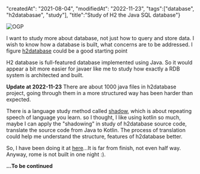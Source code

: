"createdAt": "2021-08-04",
"modifiedAt": "2022-11-23",
"tags":["database", "h2databasae", "study"], 
"title":"Study of H2 the Java SQL database"}

<div className="text-center">

![OGP](https://www.h2database.com/html/images/h2-logo-2.png)
</div>

I want to study more about database, not just how to query and store data.
I wish to know how a database is built, what concerns are to be addressed.
I figure [h2database](https://h2database.com) could be a good starting point
<!--more-->

H2 database is full-featured database implemented using Java.
So it would appear a bit more easier for javaer like me to study how exactly
a RDB system is architected and built.

**Update at 2022-11-23**
There are about 1000 java files in h2database project, going through them in 
a more structured way has been harder than expected. 

There is a language study method called [shadow](https://oxfordhousebcn.com/en/shadowing-improve-fluency-at-c2-level/), 
which is about repeating speech of language you learn. so I thought, I like using kotlin so much,
maybe I can apply the "shadowing" in study of h2database source code, translate the source code 
from Java to Kotlin. The process of translation could help me understand the structure, features
of h2database better.

So, I have been doing it at [here](https://github.com/cfcodefans/data-kit/tree/master/h2db-study)...It is far from finish,
not even half way. Anyway, rome is not built in one night :).

**...To be continued**